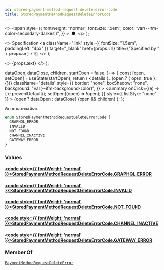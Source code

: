 ```yaml
---
id: stored-payment-method-request-delete-error-code
title: StoredPaymentMethodRequestDeleteErrorCode
---
```


  <>
    <span
      style={{
        fontWeight: "normal",
        fontSize: ".5em",
        color: "var(--ifm-color-secondary-darkest)",
      }}
    >
      &nbsp;●&nbsp;
    </span>
  </>
);

  <>
    Specification
    <a
      className="link"
      style={{ fontSize: "1.5em", paddingLeft: "4px" }}
      target="\_blank"
      href={props.url}
      title={"Specified by " + props.url}
    >
      ⎘
    </a>
  </>
);

  <>
    <span className={props.class}>{props.text}</span>
  </>
);


  dataOpen,
  dataClose,
  children,
  startOpen = false,
}) => {
  const [open, setOpen] = useState(startOpen);
  return (
    <details
      {...(open ? { open: true } : {})}
      className="details"
      style={{
        border: "none",
        boxShadow: "none",
        background: "var(--ifm-background-color)",
      }}
    >
      <summary
        onClick={(e) => {
          e.preventDefault();
          setOpen((open) => !open);
        }}
        style={{ listStyle: "none" }}
      >
        {open ? dataOpen : dataClose}
      </summary>
      {open && children}
    </details>
  );
};

An enumeration.

```graphql
enum StoredPaymentMethodRequestDeleteErrorCode {
  GRAPHQL_ERROR
  INVALID
  NOT_FOUND
  CHANNEL_INACTIVE
  GATEWAY_ERROR
}
```

### Values

#### [<code style={{ fontWeight: 'normal' }}>StoredPaymentMethodRequestDeleteErrorCode.<b>GRAPHQL_ERROR</b></code>](#)

>

#### [<code style={{ fontWeight: 'normal' }}>StoredPaymentMethodRequestDeleteErrorCode.<b>INVALID</b></code>](#)

>

#### [<code style={{ fontWeight: 'normal' }}>StoredPaymentMethodRequestDeleteErrorCode.<b>NOT_FOUND</b></code>](#)

>

#### [<code style={{ fontWeight: 'normal' }}>StoredPaymentMethodRequestDeleteErrorCode.<b>CHANNEL_INACTIVE</b></code>](#)

>

#### [<code style={{ fontWeight: 'normal' }}>StoredPaymentMethodRequestDeleteErrorCode.<b>GATEWAY_ERROR</b></code>](#)

>

### Member Of

[`PaymentMethodRequestDeleteError`](../../../api-reference/payments/objects/payment-method-request-delete-error) <Badge class="badge badge--secondary" text="object"/>
